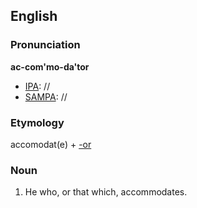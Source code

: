 ==English==
===Pronunciation===
'''ac-com'mo-da'tor'''
* [[IPA]]: //
* [[SAMPA]]: //

===Etymology===
accomodat(e) + [[-or]]

===Noun===
{{head|en|noun}}
# He who, or that which, accommodates.
<!-- ''Warburton.''> -->